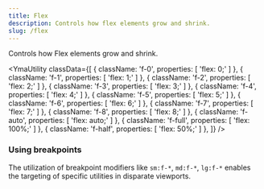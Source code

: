 ```yaml
---
title: Flex
description: Controls how flex elements grow and shrink.
slug: /flex
---
```



Controls how Flex elements grow and shrink.

<YmaUtility
  classData={[
    {
      className: 'f-0',
      properties: [
        'flex: 0;'
      ]
    },
    {
      className: 'f-1',
      properties: [
        'flex: 1;'
      ]
    },
    {
      className: 'f-2',
      properties: [
        'flex: 2;'
      ]
    },
    {
      className: 'f-3',
      properties: [
        'flex: 3;'
      ]
    },
    {
      className: 'f-4',
      properties: [
        'flex: 4;'
      ]
    },
    {
      className: 'f-5',
      properties: [
        'flex: 5;'
      ]
    },
    {
      className: 'f-6',
      properties: [
        'flex: 6;'
      ]
    },
    {
      className: 'f-7',
      properties: [
        'flex: 7;'
      ]
    },
    {
      className: 'f-8',
      properties: [
        'flex: 8;'
      ]
    },
    {
      className: 'f-auto',
      properties: [
        'flex: auto;'
      ]
    },
    {
      className: 'f-full',
      properties: [
        'flex: 100%;'
      ]
    },
    {
      className: 'f-half',
      properties: [
        'flex: 50%;'
      ]
    },
  ]}
/>

### Using breakpoints

The utilization of breakpoint modifiers like `sm:f-*`, `md:f-*`, `lg:f-*` enables the targeting of specific utilities in disparate viewports.